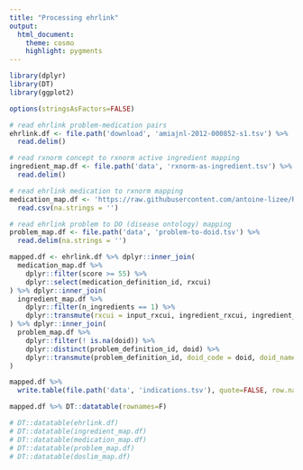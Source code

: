 ```yaml
---
title: "Processing ehrlink"
output:
  html_document:
    theme: cosmo
    highlight: pygments
---
```


```r
library(dplyr)
library(DT)
library(ggplot2)

options(stringsAsFactors=FALSE)
```

```r
# read ehrlink problem-medication pairs
ehrlink.df <- file.path('download', 'amiajnl-2012-000852-s1.tsv') %>%
  read.delim()

# read rxnorm concept to rxnorm active ingredient mapping
ingredient_map.df <- file.path('data', 'rxnorm-as-ingredient.tsv') %>%
  read.delim()

# read ehrlink medication to rxnorm mapping
medication_map.df <- 'https://raw.githubusercontent.com/antoine-lizee/RRxNorm/531bfcb892ca82ba3a60e9ba42b09373977f08ef/Output/allResolvedMatches.csv' %>%
  read.csv(na.strings = '')

# read ehrlink problem to DO (disease ontology) mapping
problem_map.df <- file.path('data', 'problem-to-doid.tsv') %>%
  read.delim(na.strings = '')
```

```r

mapped.df <- ehrlink.df %>% dplyr::inner_join(
  medication_map.df %>%
    dplyr::filter(score >= 55) %>%
    dplyr::select(medication_definition_id, rxcui)
) %>% dplyr::inner_join(
  ingredient_map.df %>%
    dplyr::filter(n_ingredients == 1) %>%
    dplyr::transmute(rxcui = input_rxcui, ingredient_rxcui, ingredient_name)
) %>% dplyr::inner_join(
  problem_map.df %>%
    dplyr::filter(! is.na(doid)) %>%
    dplyr::distinct(problem_definition_id, doid) %>%
    dplyr::transmute(problem_definition_id, doid_code = doid, doid_name = name)
)

mapped.df %>%
  write.table(file.path('data', 'indications.tsv'), quote=FALSE, row.names=FALSE, sep='\t')

mapped.df %>% DT::datatable(rownames=F)

# DT::datatable(ehrlink.df)
# DT::datatable(ingredient_map.df)
# DT::datatable(medication_map.df)
# DT::datatable(problem_map.df)
# DT::datatable(doslim_map.df)
```